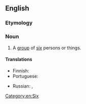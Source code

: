 ==English==

===Etymology===
{{suffix|en|six|some}}

===Noun===
{{en-noun}}

# A [[group]] of [[six]] persons or things.

====Translations====
{{trans-top|group of six}}
* Finnish: {{t+|fi|kuusikko}}
* Portuguese: {{t+|pt|sexteto|m}}
{{trans-mid}}
* Russian: {{t+|ru|ше́стеро}}, {{t+|ru|шестёрка|f}}
{{trans-bottom}}

[[Category:en:Six]]